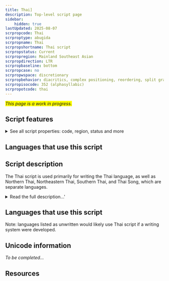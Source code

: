 ```yaml
---
title: Thai]
description: Top-level script page
sidebar:
    hidden: true
lastUpdated: 2025-08-07
scrpropcode: Thai
scrproptype: abugida
scrpropname: Thai
scrpropshortname: Thai script
scrpropstatus: Current
scrpropregion: Mainland Southeast Asian
scrpropdirection: LTR
scrpropbaseline: bottom
scrpropcase: no
scrpropwspace: discretionary
scrpropbehavior: diacritics, complex positioning, reordering, split graphs
scrpropisocode: 352 (alphasyllabic)
scrpropotcode: thai
---
```


<span style='background-color:yellow'>_This page is a work in progress._</span>


## Script features

<details>
<summary> See all script properties: code, region, status and more</summary>
<ScriptInfo />
</details>

## Languages that use this script

<WsList script='Thai' wsMax='5' />

## Script description

The Thai script is used primarily for writing the Thai language, as well as Northern Thai, Northeastern Thai, Southern Thai, and Thai Song, which are separate languages.

<details><summary>Read the full description...'</summary>_Not yet available._</details>

## Languages that use this script

Note: languages listed as unwritten would likely use Thai script if a writing system were developed.

<WsList script='Thai' wsMax='5' />

## Unicode information

_To be completed..._

## Resources

<ScriptResources detailSummary='seemore' />

